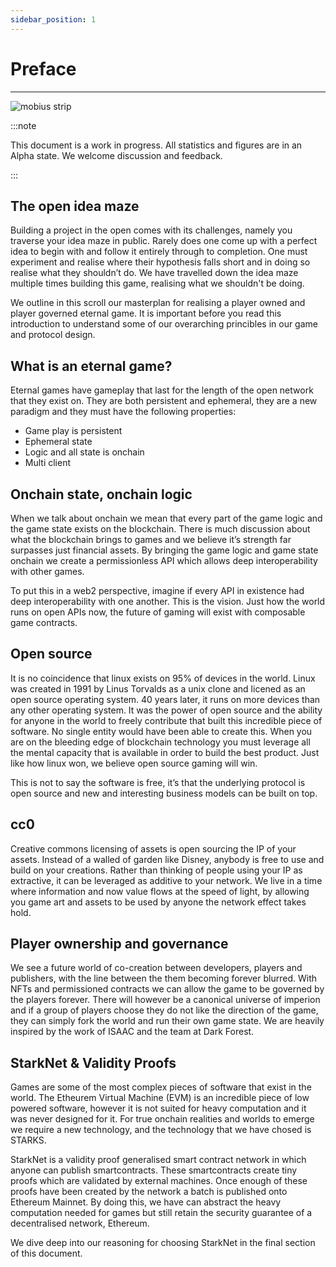 ```yaml
---
sidebar_position: 1
---
```


# Preface

---

![mobius strip](/img/mobius.jpeg)

:::note

This document is a work in progress. All statistics and figures are in an Alpha state. We welcome discussion and feedback.

:::

## The open idea maze

Building a project in the open comes with its challenges, namely you traverse your
idea maze in public. Rarely does one come up with a perfect idea to begin with
and follow it entirely through to completion. One must experiment and realise where
their hypothesis falls short and in doing so realise what they shouldn’t do. We
have travelled down the idea maze multiple times building this game, realising
what we shouldn't be doing.

We outline in this scroll our masterplan for realising a player owned and
player governed eternal game. It is important before you read this
introduction to understand some of our overarching princibles in our game and
protocol design.

## What is an eternal game?

Eternal games have gameplay that last for the length of the open network that they exist on. They are both persistent and ephemeral, they are a new paradigm and they must have the following properties:

- Game play is persistent
- Ephemeral state
- Logic and all state is onchain
- Multi client

## Onchain state, onchain logic

When we talk about onchain we mean that every part of the game logic and the game state exists on the blockchain. There is much discussion about what the blockchain brings to games and we believe it’s strength far surpasses just financial assets. By bringing the game logic and game state onchain we create a permissionless API which allows deep interoperability with other games.

To put this in a web2 perspective, imagine if every API in existence had deep interoperability with one another. This is the vision. Just how the world runs on open APIs now, the future of gaming will exist with composable game contracts.

## Open source

It is no coincidence that linux exists on 95% of devices in the world. Linux was created in 1991 by Linus Torvalds as a unix clone and licened as an open source operating system. 40 years later, it runs on more devices than any other operating system. It was the power of open source and the ability for anyone in the world to freely contribute that built this incredible piece of software. No single entity would have been able to create this.
When you are on the bleeding edge of blockchain technology you must leverage all the mental capacity that is available in order to build the best product. Just like how linux won, we believe open source gaming will win.

This is not to say the software is free, it’s that the underlying protocol is open source and new and interesting business models can be built on top.

## cc0

Creative commons licensing of assets is open sourcing the IP of your assets. Instead of a walled of garden like Disney, anybody is free to use and build on your creations. Rather than thinking of people using your IP as extractive, it can be leveraged as additive to your network. We live in a time where information and now value flows at the speed of light, by allowing you game art and assets to be used by anyone the network effect takes hold.

## Player ownership and governance

We see a future world of co-creation between developers, players and publishers, with the line between the them becoming forever blurred. With NFTs and permissioned contracts we can allow the game to be governed by the players forever. There will however be a canonical universe of imperion and if a group of players choose they do not like the direction of the game, they can simply fork the world and run their own game state. We are heavily inspired by the work of ISAAC and the team at Dark Forest.

## StarkNet & Validity Proofs

Games are some of the most complex pieces of software that exist in the world. The Etheurem Virtual Machine (EVM) is an incredible piece of low powered software, however it is not suited for heavy computation and it was never designed for it. For true onchain realities and worlds to emerge we require a new technology, and the technology that we have chosed is STARKS.

StarkNet is a validity proof generalised smart contract network in which anyone can publish smartcontracts. These smartcontracts create tiny proofs which are validated by external machines. Once enough of these proofs have been created by the network a batch is published onto Ethereum Mainnet. By doing this, we have can abstract the heavy computation needed for games but still retain the security guarantee of a decentralised network, Ethereum.

We dive deep into our reasoning for choosing StarkNet in the final section of this document.
